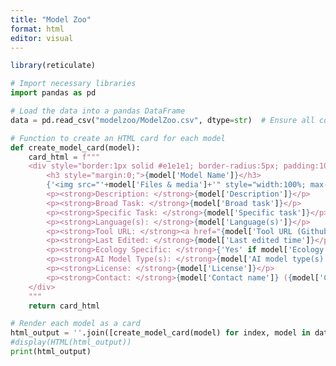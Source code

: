 ```yaml
---
title: "Model Zoo"
format: html
editor: visual
---
```


```r
library(reticulate)

```

```python

# Import necessary libraries
import pandas as pd

# Load the data into a pandas DataFrame
data = pd.read_csv("modelzoo/ModelZoo.csv", dtype=str)  # Ensure all columns are read as strings

# Function to create an HTML card for each model
def create_model_card(model):
    card_html = f"""
    <div style="border:1px solid #e1e1e1; border-radius:5px; padding:10px; margin-bottom:20px; width:100%; max-width:300px; display:inline-block; vertical-align:top; margin-right:20px;">
        <h3 style="margin:0;">{model['Model Name']}</h3>
        {'<img src="'+model['Files & media']+'" style="width:100%; max-width:200px;" alt="'+model['Model Name']+'">' if pd.notna(model['Files & media']) else ''}
        <p><strong>Description: </strong>{model['Description']}</p>
        <p><strong>Broad Task: </strong>{model['Broad task']}</p>
        <p><strong>Specific Task: </strong>{model['Specific task']}</p>
        <p><strong>Language(s): </strong>{model['Language(s)']}</p>
        <p><strong>Tool URL: </strong><a href="{model['Tool URL (Github or Link)']}">{model['Tool URL (Github or Link)']}</a></p>
        <p><strong>Last Edited: </strong>{model['Last edited time']}</p>
        <p><strong>Ecology Specific: </strong>{'Yes' if model['Ecology specific'] == 'Yes' else 'No'}</p>
        <p><strong>AI Model Type(s): </strong>{model['AI model type(s)']}</p>
        <p><strong>License: </strong>{model['License']}</p>
        <p><strong>Contact: </strong>{model['Contact name']} ({model['Contact email']})</p>
    </div>
    """
    return card_html

# Render each model as a card
html_output = ''.join([create_model_card(model) for index, model in data.iterrows()])
#display(HTML(html_output))
print(html_output)

```